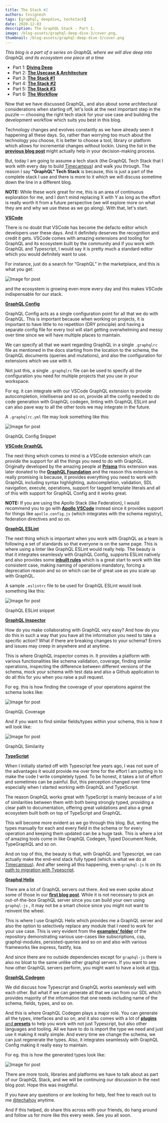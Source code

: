 ```yaml
---
title: The Stack #1
authors: tvvignesh
tags: [graphql, deepdive, techstack]
date: 2020-12-03
description: The GraphQL Stack - Part 1.
image: /blog-assets/graphql-deep-dive-3/cover.png,
thumbnail: /blog-assets/graphql-deep-dive-3/cover.png
---
```



<Article />

_This blog is a part of a series on GraphQL where we will dive deep into GraphQL and its ecosystem one piece at a time_

- Part 1: [**Diving Deep**](/blog/graphql-deep-dive-1)
- Part 2: [**The Usecase & Architecture**](/blog/graphql-deep-dive-2)
- Part 3: [**The Stack #1**](/blog/graphql-deep-dive-3)
- Part 4: [**The Stack #2**](/blog/graphql-deep-dive-4)
- Part 5: [**The Stack #3**](/blog/graphql-deep-dive-5)
- Part 6: [**The Workflow**](/blog/graphql-deep-dive-6)

Now that we have discussed GraphQL, and also about some architectural considerations when starting off, let's look at the next important step in the puzzle — choosing the right tech stack for your use case and building the development workflow which suits you best in this blog.

Technology changes and evolves constantly as we have already seen it happening all these days. So, rather than worrying too much about the technology you choose, it is better to choose a tool, library or platform which allows for incremental changes without lockin. Using the list in the [**previous blog post**](/blog/graphql-deep-dive-2) might actually help in your decision-making process.

But, today I am going to assume a tech stack (the GraphQL Tech Stack that I work with every day to build [Timecampus](https://twitter.com/timecampus)) and walk you through. The reason I say **"GraphQL" Tech Stack** is because, this is just a part of the complete stack I use and there is more to it which we will discuss sometime down the line in a different blog.

**NOTE:** While these work great for me, this is an area of continuous exploration for me, and I don't mind replacing X with Y as long as the effort is really worth it from a future perspective (we will explore more on what they are and why we use these as we go along). With that, let's start.

[**VSCode**](https://code.visualstudio.com)

There is no doubt that VSCode has become the defacto editor which developers user these days. And it definitely deserves the recognition and credit it gets. VSCode comes with amazing extensions and tooling for GraphQL and its ecosystem built by the community and if you work with GraphQL and Typescript, I would say it is pretty much a standard editor which you would definitely want to use.

For instance, just do a search for “GraphQL” in the marketplace, and this is what you get:

![Image for post](../../public/blog-assets/graphql-deep-dive-3/1.png)

and the ecosystem is growing even more every day and this makes VSCode indispensable for our stack.

[**GraphQL Config**](https://graphql-config.com)

GraphQL Config acts as a single configuration point for all that we do with GraphQL. This is important because when working on projects, it is important to have little to no repetition (DRY principle) and having a separate config file for every tool will start getting overwhelming and messy over time since we will have multiple places to maintain.

We can specify all that we want regarding GraphQL in a single `.graphqlrc` file as mentioned in the docs starting from the location to the schema, the GraphQL documents (queries and mutations), and also the configuration for extensions which we use with it.

Not just this, a single `.graphqlrc` file can be used to specify all the configuration you need for multiple projects that you use in your workspace.

For eg. it can integrate with our VSCode GraphQL extension to provide autocompletion, intellisense and so on, provide all the config needed to do code generation with GraphQL codegen, linting with GraphQL ESLint and can also pave way to all the other tools we may integrate in the future.

A `.graphqlrc.yml` file may look something like this:

![Image for post](../../public/blog-assets/graphql-deep-dive-3/2.png)

GraphQL Config Snippet

[**VSCode GraphQL**](https://github.com/graphql/vscode-graphql)

The next thing which comes to mind is a VSCode extension which can provide the support for all the things you need to do with GraphQL. Originally developed by the amazing people at [**Prisma**](https://prisma.io) this extension was later donated to the [**GraphQL Foundation**](https://foundation.graphql.org) and the reason this extension is really promising is because, it provides everything you need to work with GraphQL including syntax highlighting, autocompletion, validation, SDL navigation, execute, operations, support for tagged template literals and all of this with support for GraphQL Config and it works great.

**NOTE:** If you are using the Apollo Stack (like Federation), I would recommend you to go with [**Apollo VSCode**](https://apollographql.com/docs/devtools/editor-plugins) instead since it provides support for things like `apollo.config.js` (which integrates with the schema registry), federation directives and so on.

[**GraphQL ESLint**](https://github.com/B2o5T/graphql-eslint)

The next thing which is important when you work with GraphQL as a team is following a set of standards so that everyone is on the same page. This is where using a linter like GraphQL ESLint would really help. The beauty is that it integrates seamlessly with GraphQL Config, supports ESLint natively and also provides some [**inbuilt rules**](https://github.com/dotansimha/graphql-eslint/blob/master/docs/README.md) which is a great start to work with like consistent case, making naming of operations mandatory, forcing a deprecation reason and so on which can be of great use as you scale up with GraphQL.

A sample `.eslintrc` file to be used for GraphQL ESLint would look something like this:

![Image for post](../../public/blog-assets/graphql-deep-dive-3/3.png)

GraphQL ESLint snippet

[**GraphQL Inspector**](https://graphql-inspector.com)

How do you make collaborating with GraphQL very easy? And how do you do this in such a way that you have all the information you need to take a specific action? What if there are breaking changes to your schema? Errors and issues may creep in anywhere and at anytime.

This is where GraphQL inspector comes in. It provides a platform with various functionalities like schema validation, coverage, finding similar operations, inspecting the difference between different versions of the schema, mock your schema with test data and also a Github application to do all this for you when you raise a pull request.

For eg. this is how finding the coverage of your operations against the schema looks like:

![Image for post](../../public/blog-assets/graphql-deep-dive-3/4.png)

GraphQL Coverage

And if you want to find similar fields/types within your schema, this is how it will look like:

![Image for post](../../public/blog-assets/graphql-deep-dive-3/5.png)

GraphQL Similarity

[**TypeScript**](https://typescriptlang.org)

When I initially started off with Typescript few years ago, I was not sure of the advantages it would provide me over time for the effort I am putting in to make the code I write completely typed. To be honest, it takes a lot of effort and sometimes can be painful. But, this perception changed over time especially when I started working with GraphQL and TypeScript.

The reason GraphQL works great with TypeScript is mainly because of a lot of similarities between them with both being strongly typed, providing a clear path to documentation, offering great validations and also a great ecosystem built both on top of TypeScript and GraphQL.

This will become more evident as we go through this blog. But, writing the types manually for each and every field in the schema or for every operation and keeping them updated can be a huge task. This is where a lot of amazing tools come in like GraphQL Codegen, Typed Document Node, TypeGraphQL and so on.

And on top of this, the beauty is that, with GraphQL and Typescript, we can actually make the end-end stack fully typed (which is what we do at [Timecampus](https://twitter.com/timecampus)). And after seeing all this happening, even `graphql-js` is on its [path to migration with Typescript](https://github.com/graphql/graphql-js/issues/2104).

[**Graphql Helix**](https://github.com/contrawork/graphql-helix)

There are a lot of GraphQL servers out there. And we even spoke about some of those in our [**first blog post**](/blog/graphql-deep-dive-1). While it is not necessary to pick an out-of-the-box GraphQL server since you can build your own using `graphql-js` , it may not be a smart choice since you might not want to reinvent the wheel.

This is where I use GraphQL Helix which provides me a GraphQL server and also the option to selectively replace any module that I need to work for your use case. This is very evident from the [**examples' folder**](https://github.com/contrawork/graphql-helix/tree/master/examples) of the repository demonstrating various use-cases like subscriptions, csp, graphql-modules, persisted-queries and so on and also with various frameworks like express, fastify, koa.

And since there are no outside dependencies except for `graphql-js` there is also no bloat to the same unlike other graphql servers. If you want to see how other GraphQL servers perform, you might want to have a look at [this](https://github.com/benawad/node-graphql-benchmarks).

[**GraphQL Codegen**](https://graphql-code-generator.com)

We did discuss how Typescript and GraphQL works seamlessly well with each other. But what if we can generate all that we can from our SDL which provides majority of the information that one needs including name of the schema, fields, types, and so on.

And this is where GraphQL Codegen plays a major role. You can generate all the types, interfaces and so on, and it also comes with a lot of [**plugins** and **presets**](https://graphql-code-generator.com/plugins) to help you work with not just Typescript, but also other languages and tooling. All we have to do is import the type we need and just use it making it really simple. And every time we change the schema, we can just regenerate the types. Also, it integrates seamlessly with GraphQL Config making it really easy to maintain.

For eg. this is how the generated types look like:

![Image for post](../../public/blog-assets/graphql-deep-dive-3/6.png)

There are more tools, libraries and platforms we have to talk about as part of our GraphQL Stack, and we will be continuing our discussion in the next blog post. Hope this was insightful.

If you have any questions or are looking for help, feel free to reach out to me [@techahoy](https://twitter.com/techahoy) anytime.

And if this helped, do share this across with your friends, do hang around and follow us for more like this every week. See you all soon.
